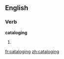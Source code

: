 {{also|cataloguing}}
==English==

===Verb===
'''cataloging'''

# {{present participle of|[[catalog]]}}

[[fr:cataloging]]
[[zh:cataloging]]